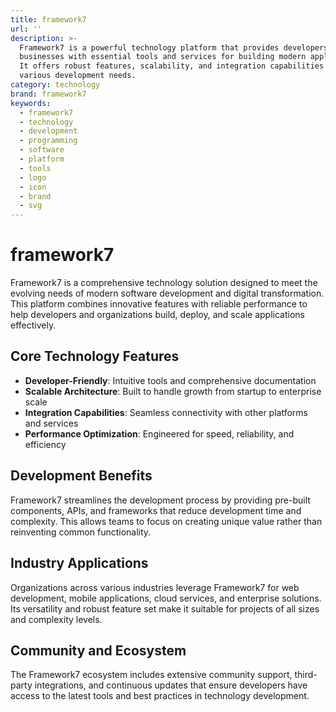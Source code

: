 ```yaml
---
title: framework7
url: ''
description: >-
  Framework7 is a powerful technology platform that provides developers and
  businesses with essential tools and services for building modern applications.
  It offers robust features, scalability, and integration capabilities for
  various development needs.
category: technology
brand: framework7
keywords:
  - framework7
  - technology
  - development
  - programming
  - software
  - platform
  - tools
  - logo
  - icon
  - brand
  - svg
---
```


# framework7

Framework7 is a comprehensive technology solution designed to meet the evolving needs of modern software development and digital transformation. This platform combines innovative features with reliable performance to help developers and organizations build, deploy, and scale applications effectively.

## Core Technology Features

- **Developer-Friendly**: Intuitive tools and comprehensive documentation
- **Scalable Architecture**: Built to handle growth from startup to enterprise scale
- **Integration Capabilities**: Seamless connectivity with other platforms and services
- **Performance Optimization**: Engineered for speed, reliability, and efficiency

## Development Benefits

Framework7 streamlines the development process by providing pre-built components, APIs, and frameworks that reduce development time and complexity. This allows teams to focus on creating unique value rather than reinventing common functionality.

## Industry Applications

Organizations across various industries leverage Framework7 for web development, mobile applications, cloud services, and enterprise solutions. Its versatility and robust feature set make it suitable for projects of all sizes and complexity levels.

## Community and Ecosystem

The Framework7 ecosystem includes extensive community support, third-party integrations, and continuous updates that ensure developers have access to the latest tools and best practices in technology development.
